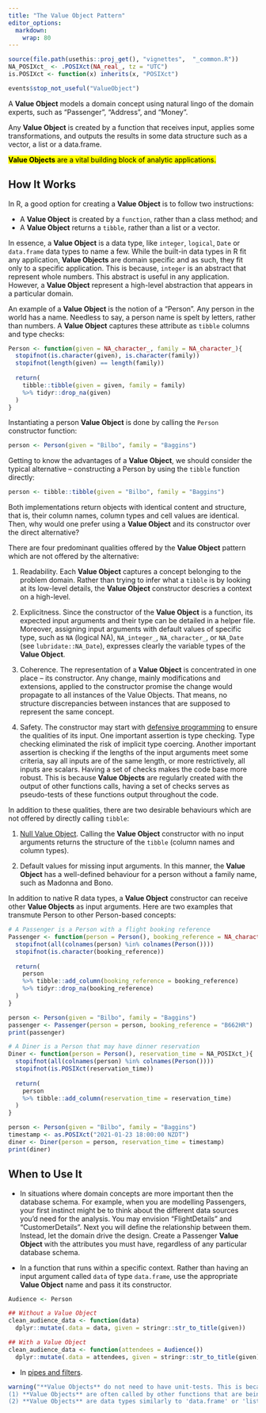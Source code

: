 ---
title: "The Value Object Pattern"
editor_options: 
  markdown: 
    wrap: 80
---

```{r, include = FALSE}
source(file.path(usethis::proj_get(), "vignettes",  "_common.R"))
NA_POSIXct_ <- .POSIXct(NA_real_, tz = "UTC")
is.POSIXct <- function(x) inherits(x, "POSIXct")
```

```{r, error=TRUE}
events$stop_not_useful("ValueObject")
```

<!-- One line about what the function does -->

A **Value Object** models a domain concept using natural lingo of the domain
experts, such as "Passenger", "Address", and "Money".

Any **Value Object** is created by a function that receives input, applies some
transformations, and outputs the results in some data structure such as a
vector, a list or a data.frame.

<div>

<mark>**Value Objects** are a vital building block of analytic
applications.</mark>

</div>

## How It Works

In R, a good option for creating a **Value Object** is to follow two
instructions:

-   A **Value Object** is created by a `function`, rather than a class method;
and
-   A **Value Object** returns a `tibble`, rather than a list or a vector.

In essence, a **Value Object** is a data type, like `integer`, `logical`, `Date`
or `data.frame` data types to name a few. While the built-in data types in R fit
any application, **Value Objects** are domain specific and as such, they fit
only to a specific application. This is because, `integer` is an abstract that
represent whole numbers. This abstract is useful in any application. However, a
**Value Object** represent a high-level abstraction that appears in a particular
domain.

An example of a **Value Object** is the notion of a "Person". Any person in the
world has a name. Needless to say, a person name is spelt by letters, rather
than numbers. A **Value Object** captures these attribute as `tibble` columns
and type checks:

```{r, echo=TRUE}
Person <- function(given = NA_character_, family = NA_character_){
  stopifnot(is.character(given), is.character(family))
  stopifnot(length(given) == length(family))
  
  return(
    tibble::tibble(given = given, family = family)
    %>% tidyr::drop_na(given)
  )
}
```

Instantiating a person **Value Object** is done by calling the `Person`
constructor function:

```{r, echo=TRUE}
person <- Person(given = "Bilbo", family = "Baggins")
```

Getting to know the advantages of a **Value Object**, we should consider the
typical alternative -- constructing a Person by using the `tibble` function
directly:

```{r, echo=TRUE}
person <- tibble::tibble(given = "Bilbo", family = "Baggins")
```

Both implementations return objects with identical content and structure, that
is, their column names, column types and cell values are identical. Then, why
would one prefer using a **Value Object** and its constructor over the direct
alternative?

There are four predominant qualities offered by the **Value Object** pattern
which are not offered by the alternative:

1.  Readability. Each **Value Object** captures a concept belonging to the
problem domain. Rather than trying to infer what a `tibble` is by looking at
its low-level details, the **Value Object** constructor descries a context
on a high-level.

2.  Explicitness. Since the constructor of the **Value Object** is a function,
its expected input arguments and their type can be detailed in a helper
file. Moreover, assigning input arguments with default values of specific
type, such as `NA` (logical NA), `NA_integer_`, `NA_character_`, or
`NA_Date` (see `lubridate::NA_Date`), expresses clearly the variable types
of the **Value Object**.

3.  Coherence. The representation of a **Value Object** is concentrated in one
place -- its constructor. Any change, mainly modifications and extensions,
applied to the constructor promise the change would propagate to all
instances of the Value Objects. That means, no structure discrepancies
between instances that are supposed to represent the same concept.

4.  Safety. The constructor may start with [defensive
programming](https://en.wikipedia.org/wiki/Defensive_programming) to ensure
the qualities of its input. One important assertion is type checking. Type
checking eliminated the risk of implicit type coercing. Another important
assertion is checking if the lengths of the input arguments meet some
criteria, say all inputs are of the same length, or more restrictively, all
inputs are scalars. Having a set of checks makes the code base more robust.
This is because **Value Objects** are regularly created with the output of
other functions calls, having a set of checks serves as pseudo-tests of
these functions output throughout the code.

In addition to these qualities, there are two desirable behaviours which are not
offered by directly calling `tibble`:

1.  [Null Value
Object]((https://tidylab.github.io/R6P/articles/patterns/NullObject.html)).
Calling the **Value Object** constructor with no input arguments returns the
structure of the `tibble` (column names and column types).

2.  Default values for missing input arguments. In this manner, the **Value
Object** has a well-defined behaviour for a person without a family name,
such as Madonna and Bono.

In addition to native R data types, a **Value Object** constructor can receive
other **Value Objects** as input arguments. Here are two examples that transmute
Person to other Person-based concepts:

```{r, echo = TRUE, eval = TRUE}
# A Passenger is a Person with a flight booking reference
Passenger <- function(person = Person(), booking_reference = NA_character_){
  stopifnot(all(colnames(person) %in% colnames(Person())))
  stopifnot(is.character(booking_reference))
  
  return(
    person 
    %>% tibble::add_column(booking_reference = booking_reference)
    %>% tidyr::drop_na(booking_reference)
  )
}

person <- Person(given = "Bilbo", family = "Baggins")
passenger <- Passenger(person = person, booking_reference = "B662HR")
print(passenger)
```

```{r, echo = TRUE, eval = TRUE}
# A Diner is a Person that may have dinner reservation
Diner <- function(person = Person(), reservation_time = NA_POSIXct_){
  stopifnot(all(colnames(person) %in% colnames(Person())))
  stopifnot(is.POSIXct(reservation_time))
  
  return(
    person 
    %>% tibble::add_column(reservation_time = reservation_time)
  )
}

person <- Person(given = "Bilbo", family = "Baggins")
timestamp <- as.POSIXct("2021-01-23 18:00:00 NZDT")
diner <- Diner(person = person, reservation_time = timestamp)
print(diner)
```

## When to Use It

-   In situations where domain concepts are more important then the database
schema. For example, when you are modelling Passengers, your first instinct
might be to think about the different data sources you'd need for the
analysis. You may envision "FlightDetails" and "CustomerDetails". Next you
will define the relationship between them. Instead, let the domain drive the
design. Create a Passenger **Value Object** with the attributes you must
have, regardless of any particular database schema.

-   In a function that runs within a specific context. Rather than having an
input argument called `data` of type `data.frame`, use the appropriate
**Value Object** name and pass it its constructor.

```{r, echo = TRUE, eval = FALSE}
Audience <- Person

## Without a Value Object
clean_audience_data <- function(data) 
  dplyr::mutate(.data = data, given = stringr::str_to_title(given))

## With a Value Object
clean_audience_data <- function(attendees = Audience()) 
  dplyr::mutate(.data = attendees, given = stringr::str_to_title(given))
```

-   In [pipes and filters](https://en.wikipedia.org/wiki/Pipeline_(software)). 

```{r, warning=TRUE}
warning("**Value Objects** do not need to have unit-tests. This is because of two reasons: 
(1) **Value Objects** are often called by other functions that are being tested. That means, **Value Objects** are implicitly tested. 
(2) **Value Objects** are data types similarly to 'data.frame' or 'list'. As such, they need no testing")
```

